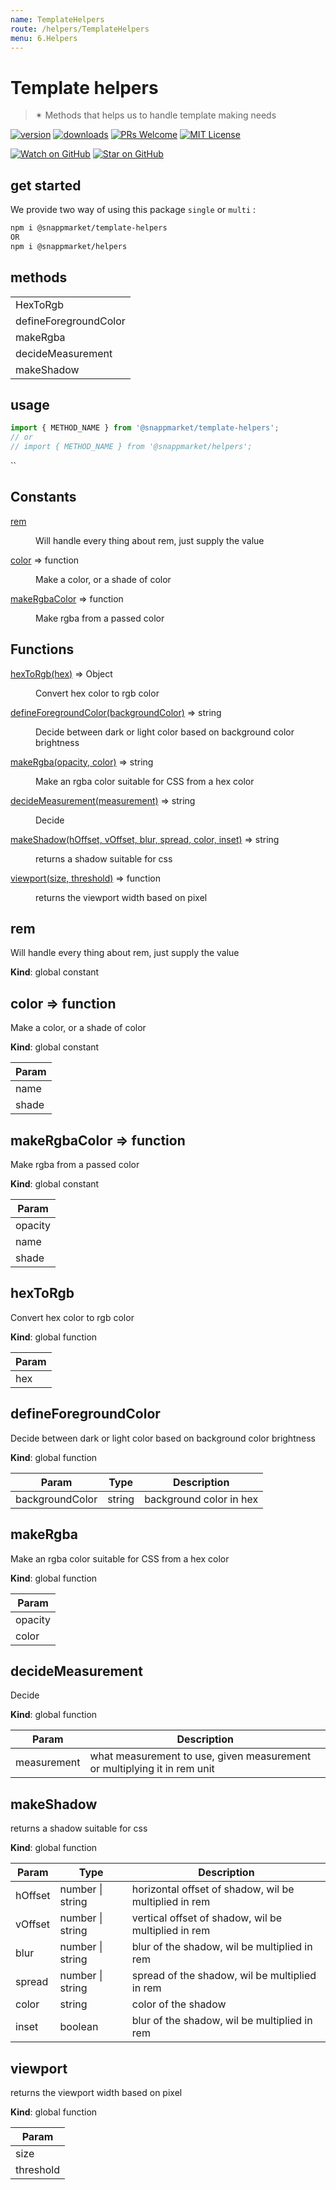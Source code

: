```yaml
---
name: TemplateHelpers
route: /helpers/TemplateHelpers
menu: 6.Helpers
---
```



# Template helpers
> ✴ Methods that helps us to handle template making needs

[![version](https://img.shields.io/npm/v/@snappmarket/template-helpers.svg?style=flat-square)](https://www.npmjs.com/package/@snappmarket/template-helpers)
[![downloads](https://img.shields.io/npm/dm/@snappmarket/template-helpers.svg?style=flat-square)](http://www.npmtrends.com/@snappmarket/template-helpers)
[![PRs Welcome](https://img.shields.io/badge/PRs-welcome-brightgreen.svg?style=flat-square)](http://makeapullrequest.com)
[![MIT License](https://img.shields.io/npm/l/@snappmarket/template-helpers.svg?style=flat-square)](https://github.com/snappmarket/frontend-toolbox/tree/master/packages/useDidUpdateEffect/blob/master/LICENSE.md)

[![Watch on GitHub](https://img.shields.io/github/watchers/snappmarket/frontend-toolbox.svg?style=social)](https://github.com/snappmarket/frontend-toolbox/watchers)
[![Star on GitHub](https://img.shields.io/github/stars/snappmarket/frontend-toolbox.svg?style=social)](https://github.com/snappmarket/frontend-toolbox/stargazers)

## get started
We provide two way of using this package `single` or `multi` :
```bash
npm i @snappmarket/template-helpers
OR
npm i @snappmarket/helpers
```

## methods
|        |
| ------ |
| HexToRgb                                                 |
| defineForegroundColor                                                 |
| makeRgba                                                 |
| decideMeasurement                                                 |
| makeShadow                                                 |

## usage
```javascript
import { METHOD_NAME } from '@snappmarket/template-helpers';
// or
// import { METHOD_NAME } from '@snappmarket/helpers';
```
``

## Constants

<dl>
<dt><a href="#rem">rem</a></dt>
<dd><p>Will handle every thing about rem, just supply the value</p>
</dd>
<dt><a href="#color">color</a> ⇒ function</dt>
<dd><p>Make a color, or a shade of color</p>
</dd>
<dt><a href="#makeRgbaColor">makeRgbaColor</a> ⇒ function</dt>
<dd><p>Make rgba from a passed color</p>
</dd>
</dl>

## Functions

<dl>
<dt><a href="#hexToRgb">hexToRgb(hex)</a> ⇒ Object</dt>
<dd><p>Convert hex color to rgb color</p>
</dd>
<dt><a href="#defineForegroundColor">defineForegroundColor(backgroundColor)</a> ⇒ string</dt>
<dd><p>Decide between dark or light color based on background color brightness</p>
</dd>
<dt><a href="#makeRgba">makeRgba(opacity, color)</a> ⇒ string</dt>
<dd><p>Make an rgba color suitable for CSS from a hex color</p>
</dd>
<dt><a href="#decideMeasurement">decideMeasurement(measurement)</a> ⇒ string</dt>
<dd><p>Decide</p>
</dd>
<dt><a href="#makeShadow">makeShadow(hOffset, vOffset, blur, spread, color, inset)</a> ⇒ string</dt>
<dd><p>returns a shadow suitable for css</p>
</dd>
<dt><a href="#viewport">viewport(size, threshold)</a> ⇒ function</dt>
<dd><p>returns the viewport width based on pixel</p>
</dd>
</dl>

<a name="rem"></a>

## rem
Will handle every thing about rem, just supply the value

**Kind**: global constant  
<a name="color"></a>

## color ⇒ function
Make a color, or a shade of color

**Kind**: global constant  

| Param |
| --- |
| name | 
| shade | 

<a name="makeRgbaColor"></a>

## makeRgbaColor ⇒ function
Make rgba from a passed color

**Kind**: global constant  

| Param |
| --- |
| opacity | 
| name | 
| shade | 

<a name="hexToRgb"></a>

## hexToRgb
Convert hex color to rgb color

**Kind**: global function  

| Param |
| --- |
| hex | 

<a name="defineForegroundColor"></a>

## defineForegroundColor
Decide between dark or light color based on background color brightness

**Kind**: global function  

| Param | Type | Description |
| --- | --- | --- |
| backgroundColor | string | background color in hex |

<a name="makeRgba"></a>

## makeRgba
Make an rgba color suitable for CSS from a hex color

**Kind**: global function  

| Param |
| --- |
| opacity | 
| color | 

<a name="decideMeasurement"></a>

## decideMeasurement
Decide

**Kind**: global function  

| Param | Description |
| --- | --- |
| measurement | what measurement to use, given measurement or multiplying it in rem unit |

<a name="makeShadow"></a>

## makeShadow
returns a shadow suitable for css

**Kind**: global function  

| Param | Type | Description |
| --- | --- | --- |
| hOffset | number \| string | horizontal offset of shadow, wil be multiplied in rem |
| vOffset | number \| string | vertical offset of shadow, wil be multiplied in rem |
| blur | number \| string | blur of the shadow, wil be multiplied in rem |
| spread | number \| string | spread of the shadow, wil be multiplied in rem |
| color | string | color of the shadow |
| inset | boolean | blur of the shadow, wil be multiplied in rem |

<a name="viewport"></a>

## viewport
returns the viewport width based on pixel

**Kind**: global function  

| Param |
| --- |
| size | 
| threshold | 

